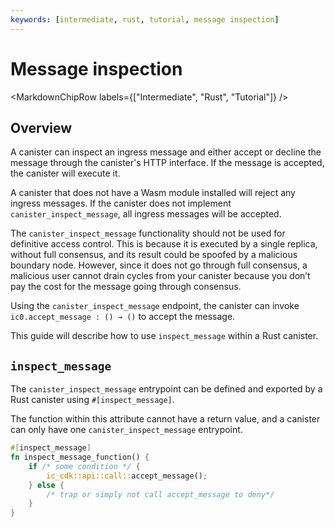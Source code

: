```yaml
---
keywords: [intermediate, rust, tutorial, message inspection]
---
```



# Message inspection

<MarkdownChipRow labels={["Intermediate", "Rust", "Tutorial"]} />

## Overview

A canister can inspect an ingress message and either accept or decline the message through the canister's HTTP interface. If the message is accepted, the canister will execute it.

A canister that does not have a Wasm module installed will reject any ingress messages. If the canister does not implement `canister_inspect_message`, all ingress messages will be accepted.

The `canister_inspect_message` functionality should not be used for definitive access control. This is because it is executed by a single replica, without full consensus, and its result could be spoofed by a malicious boundary node. However, since it does not go through full consensus, a malicious user cannot drain cycles from your canister because you don’t pay the cost for the message going through consensus.

Using the `canister_inspect_message` endpoint, the canister can invoke `ic0.accept_message : () → ()` to accept the message.



This guide will describe how to use `inspect_message` within a Rust canister.

## `inspect_message`

The `canister_inspect_message` entrypoint can be defined and exported by a Rust canister using `#[inspect_message]`.

The function within this attribute cannot have a return value, and a canister can only have one `canister_inspect_message` entrypoint.

```rust
#[inspect_message]
fn inspect_message_function() {
    if /* some condition */ {
        ic_cdk::api::call::accept_message();
    } else {
        /* trap or simply not call accept_message to deny*/
    }
}
```

